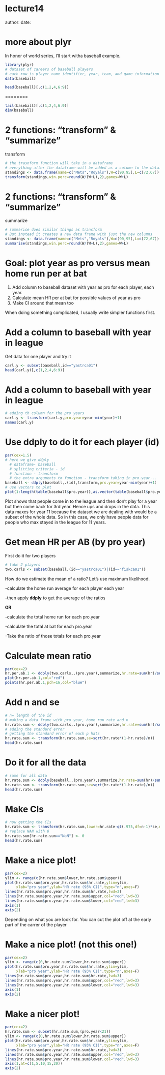 lecture14
========================================================
author: 
date: 

more about plyr
========================================================

In honor of world series, I'll start witha baseball example.
```r
library(plyr)
# dataset of careers of baseball players
# each row is player name identifier, year, team, and game information
data(baseball)
```
```r
head(baseball)[,c(1,2,4,6:9)]
```

========
```r
tail(baseball)[,c(1,2,4,6:9)]
dim(baseball)
```

2 functions: "transform" & "summarize"
=========

transform

```r
# the trasnform function will take in a dataframe
# everything after the dataframe will be added as a column to the dataframe
standings <- data.frame(name=c("Mets","Royals"),W=c(90,95),L=c(72,67))
transform(standings,win.perc=round(W/(W+L),2),games=W+L)
```

2 functions: "transform" & "summarize"
=========

summarize

```r
# summarise does similar things as transform
# But instead it creates a new data frame with just the new columns
standings <- data.frame(name=c("Mets","Royals"),W=c(90,95),L=c(72,67))
summarise(standings,win.perc=round(W/(W+L),2),games=W+L)
```

Goal: plot year as pro versus mean home run per at bat
====

1. Add column to baseball dataset with year as pro for each player, each year.
2. Calculate mean HR per at bat for possible values of year as pro
3. Make CI around that mean too

When doing something complicated, I usually write simpler functions first.

Add a column to baseball with year in league
========================================================

Get data for one player and try it

```r
carl.y <- subset(baseball,id=="yastrca01")
head(carl.y)[,c(1,2,4,6:9)]
```


Add a column to baseball with year in league
========================================================

```r
# adding th column for the pro years
carl.y <- transform(carl.y,pro.year=year-min(year)+1)
names(carl.y)
```

Use ddply to do it for each player (id)
=============

```r
par(cex=1.5)
# here we give ddply
  # dataframe- baseball
  # splitting criteria - id
  # function - transform
  # the extra arguments to function - transform taking in pro.year...
baseball <- ddply(baseball,.(id),transform,pro.year=year-min(year)+1)
# use vectors to plot
plot(1:length(table(baseball$pro.year)),as.vector(table(baseball$pro.year)),xlab="year",ylab="n",type="b")
```

Plot shows that people come in to the league and then don't play for a year but then come back for 3rd year. Hence ups and drops in the data. This data maxes for year 11 because the dataset we are dealing with would be a subset of the whole data. So in this case, we only have people data for people who max stayed in the league for 11 years. 

Get mean HR per AB (by pro year)
=============
First do it for two players

```r
# take 2 players
two.carls <- subset(baseball,(id=="yastrca01")|(id=="fiskca01"))
```

How do we estimate the mean of a ratio? Let's use maximum likelihood.

-calculate the home run average for each player each year

-then apply **ddply** to get the average of the ratios

**OR**

-calculate the total home run for each pro.year

-calculate the total at bat for each pro.year

-Take the ratio of those totals for each pro.year

Calculate mean ratio
=========
```r
par(cex=2)
hr.per.ab.1 <- ddply(two.carls,.(pro.year),summarize,hr.rate=sum(hr)/sum(ab))
plot(hr.per.ab.1,col="red")
points(hr.per.ab.1,pch=16,col="blue")
```

Add n and se
====
```r
# n= length of the id
# making a data frame with pro.year, home run rate and n
hr.rate.sum <- ddply(two.carls,.(pro.year),summarize,hr.rate=sum(hr)/sum(ab),n=length(id))
# adding the standard error
# getting the standard error of each p hats
hr.rate.sum <- transform(hr.rate.sum,se=sqrt(hr.rate*(1-hr.rate)/n))
head(hr.rate.sum)
```

Do it for all the data
====

```r
# same for all data
hr.rate.sum <- ddply(baseball,.(pro.year),summarize,hr.rate=sum(hr)/sum(ab),n=length(id))
hr.rate.sum <- transform(hr.rate.sum,se=sqrt(hr.rate*(1-hr.rate)/n))
head(hr.rate.sum)
```


Make CIs
====

```r
# now getting the CIs
hr.rate.sum <- transform(hr.rate.sum,lower=hr.rate-qt(.975,df=n-1)*se,upper=hr.rate+qt(.975,df=n-1)*se)
# replace NAN with 0
hr.rate.sum[hr.rate.sum=="NaN"] <- 0
head(hr.rate.sum)
```

Make a nice plot!
=======
```r
par(cex=2)
ylim <- range(c(hr.rate.sum$lower,hr.rate.sum$upper))
plot(hr.rate.sum$pro.year,hr.rate.sum$hr.rate,ylim=ylim,
     xlab="pro year",ylab="HR rate (95% CI)",type="n",axes=F)
lines(hr.rate.sum$pro.year,hr.rate.sum$hr.rate,lwd=2)
lines(hr.rate.sum$pro.year,hr.rate.sum$upper,col="red",lwd=3)
lines(hr.rate.sum$pro.year,hr.rate.sum$lower,col="red",lwd=3)
axis(1)
axis(2)
```

Depending on what you are look for. You can cut the plot off at the early part of the carrer of the player

Make a nice plot! (not this one!)
=======
```r
par(cex=2)
ylim <- range(c(0,hr.rate.sum$lower,hr.rate.sum$upper))
plot(hr.rate.sum$pro.year,hr.rate.sum$hr.rate,ylim=ylim,
     xlab="pro year",ylab="HR rate (95% CI)",type="n",axes=F)
lines(hr.rate.sum$pro.year,hr.rate.sum$hr.rate,lwd=3)
lines(hr.rate.sum$pro.year,hr.rate.sum$upper,col="red",lwd=3)
lines(hr.rate.sum$pro.year,hr.rate.sum$lower,col="red",lwd=3)
axis(1)
axis(2)
```

Make a nicer plot!
=======
```r
par(cex=2)
hr.rate.sum <- subset(hr.rate.sum,(pro.year<21))
ylim <- range(c(0,hr.rate.sum$lower,hr.rate.sum$upper))
plot(hr.rate.sum$pro.year,hr.rate.sum$hr.rate,ylim=ylim,
     xlab="pro year",ylab="HR rate (95% CI)",type="n",axes=F)
lines(hr.rate.sum$pro.year,hr.rate.sum$hr.rate,lwd=3)
lines(hr.rate.sum$pro.year,hr.rate.sum$upper,col="red",lwd=3)
lines(hr.rate.sum$pro.year,hr.rate.sum$lower,col="red",lwd=3)
axis(1,at=c(1,5,10,15,20))
axis(2)
```


